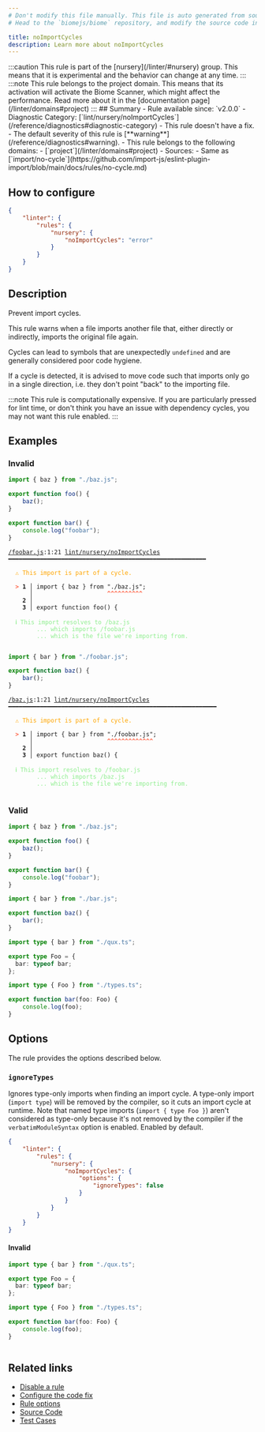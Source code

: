 ```yaml
---
# Don't modify this file manually. This file is auto generated from source, and you will lose your changes next time the website is built.
# Head to the `biomejs/biome` repository, and modify the source code in there.

title: noImportCycles
description: Learn more about noImportCycles
---
```


<Tabs>
<TabItem label="JavaScript (and super languages)" icon="seti:javascript">
:::caution
This rule is part of the [nursery](/linter/#nursery) group. This means that it is experimental and the behavior can change at any time.
:::
:::note
This rule belongs to the project domain. This means that its activation will activate the Biome Scanner, which might affect the performance. Read more about it in the [documentation page](/linter/domains#project)
:::
## Summary
- Rule available since: `v2.0.0`
- Diagnostic Category: [`lint/nursery/noImportCycles`](/reference/diagnostics#diagnostic-category)
- This rule doesn't have a fix.
- The default severity of this rule is [**warning**](/reference/diagnostics#warning).
- This rule belongs to the following domains:
  - [`project`](/linter/domains#project)
- Sources: 
  - Same as [`import/no-cycle`](https://github.com/import-js/eslint-plugin-import/blob/main/docs/rules/no-cycle.md)

## How to configure
```json title="biome.json"
{
	"linter": {
		"rules": {
			"nursery": {
				"noImportCycles": "error"
			}
		}
	}
}

```
## Description
Prevent import cycles.

This rule warns when a file imports another file that, either directly
or indirectly, imports the original file again.

Cycles can lead to symbols that are unexpectedly `undefined` and are
generally considered poor code hygiene.

If a cycle is detected, it is advised to move code such that imports
only go in a single direction, i.e. they don't point "back" to the
importing file.

:::note
This rule is computationally expensive. If you are particularly
pressed for lint time, or don't think you have an issue with dependency
cycles, you may not want this rule enabled.
:::

## Examples

### Invalid

```js title='foobar.js'
import { baz } from "./baz.js";

export function foo() {
    baz();
}

export function bar() {
    console.log("foobar");
}
```

<pre class="language-text"><code class="language-text"><a href="file:///foobar.js">/foobar.js</a>:1:21 <a href="https://biomejs.dev/linter/rules/no-import-cycles">lint/nursery/noImportCycles</a> ━━━━━━━━━━━━━━━━━━━━━━━━━━━━━━━━━━━━━━━━━━━━━━━━━━━━━━━━<br /><br />  <strong><span style="color: Orange;">⚠</span></strong> <span style="color: Orange;">This import is part of a cycle.</span><br />  <br />  <strong><span style="color: Tomato;">&gt;</span></strong> <strong>1 │ </strong>import &#123; baz &#125; from &quot;./baz.js&quot;;<br />   <strong>   │ </strong>                    <strong><span style="color: Tomato;">^</span></strong><strong><span style="color: Tomato;">^</span></strong><strong><span style="color: Tomato;">^</span></strong><strong><span style="color: Tomato;">^</span></strong><strong><span style="color: Tomato;">^</span></strong><strong><span style="color: Tomato;">^</span></strong><strong><span style="color: Tomato;">^</span></strong><strong><span style="color: Tomato;">^</span></strong><strong><span style="color: Tomato;">^</span></strong><strong><span style="color: Tomato;">^</span></strong><br />    <strong>2 │ </strong><br />    <strong>3 │ </strong>export function foo() &#123;<br />  <br />  <strong><span style="color: lightgreen;">ℹ</span></strong> <span style="color: lightgreen;">This import resolves to </span><span style="color: lightgreen;"><span style="color: lightgreen;">/baz.js</span></span><span style="color: lightgreen;"><br /></span>    <span style="color: lightgreen;">    ... which imports </span><span style="color: lightgreen;"><span style="color: lightgreen;">/foobar.js</span></span><span style="color: lightgreen;"><br /></span>    <span style="color: lightgreen;">    ... which is the file we're importing from.</span><br />  <br /></code></pre>

```js title='baz.js'
import { bar } from "./foobar.js";

export function baz() {
    bar();
}
```

<pre class="language-text"><code class="language-text"><a href="file:///baz.js">/baz.js</a>:1:21 <a href="https://biomejs.dev/linter/rules/no-import-cycles">lint/nursery/noImportCycles</a> ━━━━━━━━━━━━━━━━━━━━━━━━━━━━━━━━━━━━━━━━━━━━━━━━━━━━━━━━━━━<br /><br />  <strong><span style="color: Orange;">⚠</span></strong> <span style="color: Orange;">This import is part of a cycle.</span><br />  <br />  <strong><span style="color: Tomato;">&gt;</span></strong> <strong>1 │ </strong>import &#123; bar &#125; from &quot;./foobar.js&quot;;<br />   <strong>   │ </strong>                    <strong><span style="color: Tomato;">^</span></strong><strong><span style="color: Tomato;">^</span></strong><strong><span style="color: Tomato;">^</span></strong><strong><span style="color: Tomato;">^</span></strong><strong><span style="color: Tomato;">^</span></strong><strong><span style="color: Tomato;">^</span></strong><strong><span style="color: Tomato;">^</span></strong><strong><span style="color: Tomato;">^</span></strong><strong><span style="color: Tomato;">^</span></strong><strong><span style="color: Tomato;">^</span></strong><strong><span style="color: Tomato;">^</span></strong><strong><span style="color: Tomato;">^</span></strong><strong><span style="color: Tomato;">^</span></strong><br />    <strong>2 │ </strong><br />    <strong>3 │ </strong>export function baz() &#123;<br />  <br />  <strong><span style="color: lightgreen;">ℹ</span></strong> <span style="color: lightgreen;">This import resolves to </span><span style="color: lightgreen;"><span style="color: lightgreen;">/foobar.js</span></span><span style="color: lightgreen;"><br /></span>    <span style="color: lightgreen;">    ... which imports </span><span style="color: lightgreen;"><span style="color: lightgreen;">/baz.js</span></span><span style="color: lightgreen;"><br /></span>    <span style="color: lightgreen;">    ... which is the file we're importing from.</span><br />  <br /></code></pre>

### Valid

```js title='foo.js'
import { baz } from "./baz.js";

export function foo() {
    baz();
}
```

```js title='bar.js'
export function bar() {
    console.log("foobar");
}
```

```js title='baz.js'
import { bar } from "./bar.js";

export function baz() {
    bar();
}
```

```ts title='types.ts'
import type { bar } from "./qux.ts";

export type Foo = {
  bar: typeof bar;
};
```

```ts title='qux.ts'
import type { Foo } from "./types.ts";

export function bar(foo: Foo) {
    console.log(foo);
}
```

## Options

The rule provides the options described below.

### `ignoreTypes`

Ignores type-only imports when finding an import cycle. A type-only import (`import type`)
will be removed by the compiler, so it cuts an import cycle at runtime. Note that named type
imports (`import { type Foo }`) aren't considered as type-only because it's not removed by
the compiler if the `verbatimModuleSyntax` option is enabled. Enabled by default.

```json title='biome.json'
{
	"linter": {
		"rules": {
			"nursery": {
				"noImportCycles": {
					"options": {
						"ignoreTypes": false
					}
				}
			}
		}
	}
}

```

#### Invalid

```ts title='types.ts'
import type { bar } from "./qux.ts";

export type Foo = {
  bar: typeof bar;
};
```

```ts title='qux.ts'
import type { Foo } from "./types.ts";

export function bar(foo: Foo) {
    console.log(foo);
}
```

<pre class="language-text"><code class="language-text"></code></pre>

## Related links

- [Disable a rule](/linter/#disable-a-rule)
- [Configure the code fix](/linter#configure-the-code-fix)
- [Rule options](/linter/#rule-options)
- [Source Code](https://github.com/biomejs/biome/blob/main/crates/biome_js_analyze/src/lint/nursery/no_import_cycles.rs)
- [Test Cases](https://github.com/biomejs/biome/blob/main/crates/biome_js_analyze/tests/specs/nursery/noImportCycles)

</TabItem>
</Tabs>

